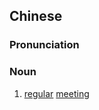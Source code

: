 {{also|例会}}
==Chinese==
{{zh-forms|s=例会}}

===Pronunciation===
{{zh-pron
|m=lìhuì
|c=lai6 wui6-2
|mn=lē-hōe
|cat=n
}}

===Noun===
{{zh-noun}}

# [[regular]] [[meeting]]